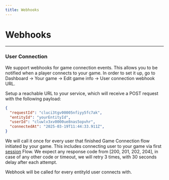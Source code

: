 ```yaml
---
title: Webhooks
---
```



# Webhooks

---

### User Connection

We support webhooks for game connection events. This allows you to be notified when a player connects to your game.
In order to set it up, go to Dashboard -> Your game -> Edit game info -> User connection webhook URL.

Setup a reachable URL to your service, which will receive a POST request with the following payload:

```json
{
  "requestId": "cluci3tgv00005nfiyy5fc7ak",
  "entityId": "yourEntityId",
  "userId": "cluwlv3xv0000ue8nas5opvhr",
  "connectedAt": "2025-03-19T11:44:33.911Z",
}
```

We will call it once for every user that finished Game Connection flow initiated by your game. This includes connecting user to your game via first [session](/sdk/sessions/introduction) Flow.
We expect any response code from [200, 201, 202, 204], in case of any other code or timeout, we will retry 3 times, with 30 seconds delay after each attempt.

Webhook will be called for every entityId user connects with.
